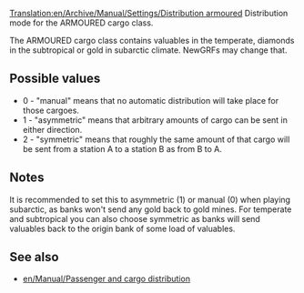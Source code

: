 [[Translation:en/Archive/Manual/Settings/Distribution armoured]]
Distribution mode for the ARMOURED cargo class.

The ARMOURED cargo class contains valuables in the temperate, diamonds in the subtropical or gold in subarctic climate. NewGRFs may change that.

== Possible values ==
* 0 - "manual" means that no automatic distribution will take place for those cargoes.
* 1 - "asymmetric" means that arbitrary amounts of cargo can be sent in either direction.
* 2 - "symmetric" means that roughly the same amount of that cargo will be sent from a station A to a station B as from B to A.

== Notes ==
It is recommended to set this to asymmetric (1) or manual (0) when playing subarctic, as banks won't send any gold back to gold mines. For temperate and subtropical you can also choose symmetric as banks will send valuables back to the origin bank of some load of valuables.

== See also ==
* [[en/Manual/Passenger and cargo distribution]]